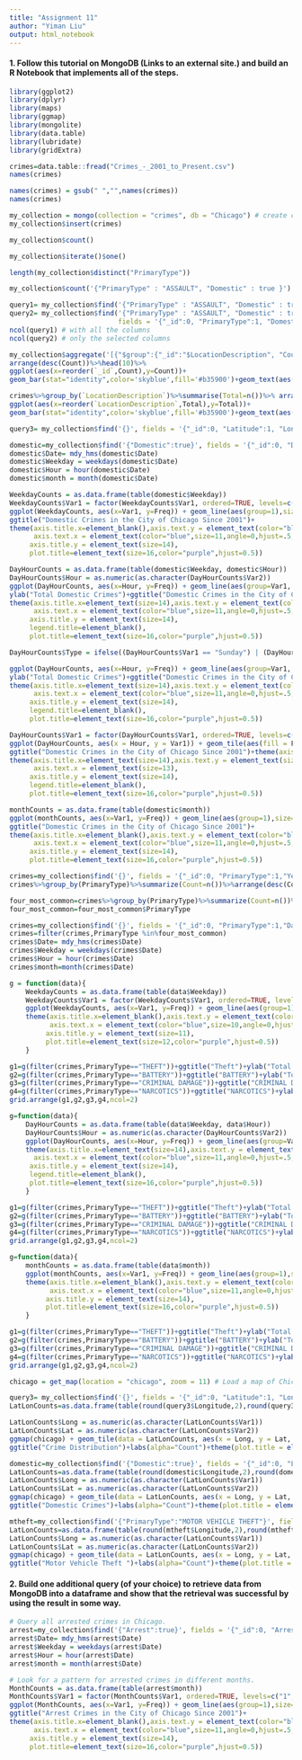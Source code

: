```yaml
---
title: "Assignment 11"
author: "Yiman Liu"
output: html_notebook
---
```


#### 1. Follow this tutorial on MongoDB (Links to an external site.) and build an R Notebook that implements all of the steps. 

```r
library(ggplot2)
library(dplyr)
library(maps)
library(ggmap)
library(mongolite)
library(data.table)
library(lubridate)
library(gridExtra)

crimes=data.table::fread("Crimes_-_2001_to_Present.csv")
names(crimes)
```


```r
names(crimes) = gsub(" ","",names(crimes)) 
names(crimes)
```

```r
my_collection = mongo(collection = "crimes", db = "Chicago") # create connection, database and collection
my_collection$insert(crimes)
```

```r
my_collection$count()
```

```r
my_collection$iterate()$one()
```

```r
length(my_collection$distinct("PrimaryType"))
```

```r
my_collection$count('{"PrimaryType" : "ASSAULT", "Domestic" : true }')
```

```r
query1= my_collection$find('{"PrimaryType" : "ASSAULT", "Domestic" : true }')
query2= my_collection$find('{"PrimaryType" : "ASSAULT", "Domestic" : true }',
                           fields = '{"_id":0, "PrimaryType":1, "Domestic":1}')
ncol(query1) # with all the columns
ncol(query2) # only the selected columns
```

```r
my_collection$aggregate('[{"$group":{"_id":"$LocationDescription", "Count": {"$sum":1}}}]')%>%na.omit()%>%
arrange(desc(Count))%>%head(10)%>%
ggplot(aes(x=reorder(`_id`,Count),y=Count))+
geom_bar(stat="identity",color='skyblue',fill='#b35900')+geom_text(aes(label = Count), color = "blue") +coord_flip()+xlab("Location Description")
```

```r
crimes%>%group_by(`LocationDescription`)%>%summarise(Total=n())%>% arrange(desc(Total))%>%head(10)%>%
ggplot(aes(x=reorder(`LocationDescription`,Total),y=Total))+
geom_bar(stat="identity",color='skyblue',fill='#b35900')+geom_text(aes(label = Total), color = "blue") +coord_flip()+xlab("Location Description")
```

```r
query3= my_collection$find('{}', fields = '{"_id":0, "Latitude":1, "Longitude":1,"Year":1}')
```

```r
domestic=my_collection$find('{"Domestic":true}', fields = '{"_id":0, "Domestic":1,"Date":1}')
domestic$Date= mdy_hms(domestic$Date)
domestic$Weekday = weekdays(domestic$Date)
domestic$Hour = hour(domestic$Date)
domestic$month = month(domestic$Date)

WeekdayCounts = as.data.frame(table(domestic$Weekday))
WeekdayCounts$Var1 = factor(WeekdayCounts$Var1, ordered=TRUE, levels=c("Sunday", "Monday", "Tuesday", "Wednesday", "Thursday", "Friday","Saturday"))
ggplot(WeekdayCounts, aes(x=Var1, y=Freq)) + geom_line(aes(group=1),size=2,color="red") + xlab("Day of the Week") + ylab("Total Domestic Crimes")+
ggtitle("Domestic Crimes in the City of Chicago Since 2001")+
theme(axis.title.x=element_blank(),axis.text.y = element_text(color="blue",size=11,angle=0,hjust=1,vjust=0),
      axis.text.x = element_text(color="blue",size=11,angle=0,hjust=.5,vjust=.5),
     axis.title.y = element_text(size=14),
     plot.title=element_text(size=16,color="purple",hjust=0.5))
```

```r
DayHourCounts = as.data.frame(table(domestic$Weekday, domestic$Hour))
DayHourCounts$Hour = as.numeric(as.character(DayHourCounts$Var2))
ggplot(DayHourCounts, aes(x=Hour, y=Freq)) + geom_line(aes(group=Var1, color=Var1), size=1.4)+ylab("Count")+
ylab("Total Domestic Crimes")+ggtitle("Domestic Crimes in the City of Chicago Since 2001")+
theme(axis.title.x=element_text(size=14),axis.text.y = element_text(color="blue",size=11,angle=0,hjust=1,vjust=0),
      axis.text.x = element_text(color="blue",size=11,angle=0,hjust=.5,vjust=.5),
     axis.title.y = element_text(size=14),
     legend.title=element_blank(),
     plot.title=element_text(size=16,color="purple",hjust=0.5))
```

```r
DayHourCounts$Type = ifelse((DayHourCounts$Var1 == "Sunday") | (DayHourCounts$Var1 == "Saturday"), "Weekend", "Weekday")

ggplot(DayHourCounts, aes(x=Hour, y=Freq)) + geom_line(aes(group=Var1, color=Type), size=2, alpha=0.5) +
ylab("Total Domestic Crimes")+ggtitle("Domestic Crimes in the City of Chicago Since 2001")+
theme(axis.title.x=element_text(size=14),axis.text.y = element_text(color="blue",size=11,angle=0,hjust=1,vjust=0),
      axis.text.x = element_text(color="blue",size=11,angle=0,hjust=.5,vjust=.5),
     axis.title.y = element_text(size=14),
     legend.title=element_blank(),
     plot.title=element_text(size=16,color="purple",hjust=0.5))
```

```r
DayHourCounts$Var1 = factor(DayHourCounts$Var1, ordered=TRUE, levels=c("Monday", "Tuesday", "Wednesday", "Thursday", "Friday", "Saturday", "Sunday"))
ggplot(DayHourCounts, aes(x = Hour, y = Var1)) + geom_tile(aes(fill = Freq)) + scale_fill_gradient(name="Total MV Thefts", low="white", high="red") +
ggtitle("Domestic Crimes in the City of Chicago Since 2001")+theme(axis.title.y = element_blank())+ylab("")+
theme(axis.title.x=element_text(size=14),axis.text.y = element_text(size=13),
      axis.text.x = element_text(size=13),
     axis.title.y = element_text(size=14),
     legend.title=element_blank(),
     plot.title=element_text(size=16,color="purple",hjust=0.5))
```

```r
monthCounts = as.data.frame(table(domestic$month))
ggplot(monthCounts, aes(x=Var1, y=Freq)) + geom_line(aes(group=1),size=2,color="red") + xlab("Day of the Week") + ylab("Total Domestic Crimes")+
ggtitle("Domestic Crimes in the City of Chicago Since 2001")+
theme(axis.title.x=element_blank(),axis.text.y = element_text(color="blue",size=11,angle=0,hjust=1,vjust=0),
      axis.text.x = element_text(color="blue",size=11,angle=0,hjust=.5,vjust=.5),
     axis.title.y = element_text(size=14),
     plot.title=element_text(size=16,color="purple",hjust=0.5))
```

```r
crimes=my_collection$find('{}', fields = '{"_id":0, "PrimaryType":1,"Year":1}')
crimes%>%group_by(PrimaryType)%>%summarize(Count=n())%>%arrange(desc(Count))%>%head(4)
```

```r
four_most_common=crimes%>%group_by(PrimaryType)%>%summarize(Count=n())%>%arrange(desc(Count))%>%head(4)
four_most_common=four_most_common$PrimaryType

crimes=my_collection$find('{}', fields = '{"_id":0, "PrimaryType":1,"Date":1}')
crimes=filter(crimes,PrimaryType %in%four_most_common)
crimes$Date= mdy_hms(crimes$Date)
crimes$Weekday = weekdays(crimes$Date)
crimes$Hour = hour(crimes$Date)
crimes$month=month(crimes$Date)

g = function(data){
    WeekdayCounts = as.data.frame(table(data$Weekday))
    WeekdayCounts$Var1 = factor(WeekdayCounts$Var1, ordered=TRUE, levels=c("Sunday", "Monday", "Tuesday", "Wednesday", "Thursday", "Friday","Saturday"))
    ggplot(WeekdayCounts, aes(x=Var1, y=Freq)) + geom_line(aes(group=1),size=2,color="red") + xlab("Day of the Week") +
    theme(axis.title.x=element_blank(),axis.text.y = element_text(color="blue",size=10,angle=0,hjust=1,vjust=0),
          axis.text.x = element_text(color="blue",size=10,angle=0,hjust=.5,vjust=.5),
         axis.title.y = element_text(size=11),
         plot.title=element_text(size=12,color="purple",hjust=0.5))
    }

g1=g(filter(crimes,PrimaryType=="THEFT"))+ggtitle("Theft")+ylab("Total Count")
g2=g(filter(crimes,PrimaryType=="BATTERY"))+ggtitle("BATTERY")+ylab("Total Count")
g3=g(filter(crimes,PrimaryType=="CRIMINAL DAMAGE"))+ggtitle("CRIMINAL DAMAGE")+ylab("Total Count")
g4=g(filter(crimes,PrimaryType=="NARCOTICS"))+ggtitle("NARCOTICS")+ylab("Total Count")
grid.arrange(g1,g2,g3,g4,ncol=2)
```

```r
g=function(data){
    DayHourCounts = as.data.frame(table(data$Weekday, data$Hour))
    DayHourCounts$Hour = as.numeric(as.character(DayHourCounts$Var2))
    ggplot(DayHourCounts, aes(x=Hour, y=Freq)) + geom_line(aes(group=Var1, color=Var1), size=1.4)+ylab("Count")+
    theme(axis.title.x=element_text(size=14),axis.text.y = element_text(color="blue",size=11,angle=0,hjust=1,vjust=0),
      axis.text.x = element_text(color="blue",size=11,angle=0,hjust=.5,vjust=.5),
     axis.title.y = element_text(size=14),
     legend.title=element_blank(),
     plot.title=element_text(size=16,color="purple",hjust=0.5))
    }

g1=g(filter(crimes,PrimaryType=="THEFT"))+ggtitle("Theft")+ylab("Total Count")
g2=g(filter(crimes,PrimaryType=="BATTERY"))+ggtitle("BATTERY")+ylab("Total Count")
g3=g(filter(crimes,PrimaryType=="CRIMINAL DAMAGE"))+ggtitle("CRIMINAL DAMAGE")+ylab("Total Count")
g4=g(filter(crimes,PrimaryType=="NARCOTICS"))+ggtitle("NARCOTICS")+ylab("Total Count")
grid.arrange(g1,g2,g3,g4,ncol=2)
```

```r
g=function(data){
    monthCounts = as.data.frame(table(data$month))
    ggplot(monthCounts, aes(x=Var1, y=Freq)) + geom_line(aes(group=1),size=2,color="red") + xlab("Day of the Week") + 
    theme(axis.title.x=element_blank(),axis.text.y = element_text(color="blue",size=11,angle=0,hjust=1,vjust=0),
          axis.text.x = element_text(color="blue",size=11,angle=0,hjust=.5,vjust=.5),
         axis.title.y = element_text(size=14),
         plot.title=element_text(size=16,color="purple",hjust=0.5))
    }

g1=g(filter(crimes,PrimaryType=="THEFT"))+ggtitle("Theft")+ylab("Total Count")
g2=g(filter(crimes,PrimaryType=="BATTERY"))+ggtitle("BATTERY")+ylab("Total Count")
g3=g(filter(crimes,PrimaryType=="CRIMINAL DAMAGE"))+ggtitle("CRIMINAL DAMAGE")+ylab("Total Count")
g4=g(filter(crimes,PrimaryType=="NARCOTICS"))+ggtitle("NARCOTICS")+ylab("Total Count")
grid.arrange(g1,g2,g3,g4,ncol=2)
```

```r
chicago = get_map(location = "chicago", zoom = 11) # Load a map of Chicago into R:
```

```r
query3= my_collection$find('{}', fields = '{"_id":0, "Latitude":1, "Longitude":1,"Year":1}')
LatLonCounts=as.data.frame(table(round(query3$Longitude,2),round(query3$Latitude,2)))
```

```r
LatLonCounts$Long = as.numeric(as.character(LatLonCounts$Var1))
LatLonCounts$Lat = as.numeric(as.character(LatLonCounts$Var2))
ggmap(chicago) + geom_tile(data = LatLonCounts, aes(x = Long, y = Lat, alpha = Freq), fill="red")+
ggtitle("Crime Distribution")+labs(alpha="Count")+theme(plot.title = element_text(hjust=0.5))
```

```r
domestic=my_collection$find('{"Domestic":true}', fields = '{"_id":0, "Latitude":1, "Longitude":1,"Year":1}')
LatLonCounts=as.data.frame(table(round(domestic$Longitude,2),round(domestic$Latitude,2)))
LatLonCounts$Long = as.numeric(as.character(LatLonCounts$Var1))
LatLonCounts$Lat = as.numeric(as.character(LatLonCounts$Var2))
ggmap(chicago) + geom_tile(data = LatLonCounts, aes(x = Long, y = Lat, alpha = Freq), fill="red")+
ggtitle("Domestic Crimes")+labs(alpha="Count")+theme(plot.title = element_text(hjust=0.5))
```

```r
mtheft=my_collection$find('{"PrimaryType":"MOTOR VEHICLE THEFT"}', fields = '{"_id":0, "Latitude":1, "Longitude":1,"Year":1}')
LatLonCounts=as.data.frame(table(round(mtheft$Longitude,2),round(mtheft$Latitude,2)))
LatLonCounts$Long = as.numeric(as.character(LatLonCounts$Var1))
LatLonCounts$Lat = as.numeric(as.character(LatLonCounts$Var2))
ggmap(chicago) + geom_tile(data = LatLonCounts, aes(x = Long, y = Lat, alpha = Freq), fill="red")+
ggtitle("Motor Vehicle Theft ")+labs(alpha="Count")+theme(plot.title = element_text(hjust=0.5))
```
#### 2. Build one additional query (of your choice) to retrieve data from MongoDB into a dataframe and show that the retrieval was successful by using the result in some way.

```r
# Query all arrested crimes in Chicago.
arrest=my_collection$find('{"Arrest":true}', fields = '{"_id":0, "Arrest":1,"Date":1}')
arrest$Date= mdy_hms(arrest$Date)
arrest$Weekday = weekdays(arrest$Date)
arrest$Hour = hour(arrest$Date)
arrest$month = month(arrest$Date)

# Look for a pattern for arrested crimes in different months.
MonthCounts = as.data.frame(table(arrest$month))
MonthCounts$Var1 = factor(MonthCounts$Var1, ordered=TRUE, levels=c("1", "2", "3", "4", "5", "6","7", "8", "9", "10", "11", "12"))
ggplot(MonthCounts, aes(x=Var1, y=Freq)) + geom_line(aes(group=1),size=2,color="red") + xlab("Month") + ylab("Total Arrest Crimes")+
ggtitle("Arrest Crimes in the City of Chicago Since 2001")+
theme(axis.title.x=element_blank(),axis.text.y = element_text(color="blue",size=11,angle=0,hjust=1,vjust=0),
      axis.text.x = element_text(color="blue",size=11,angle=0,hjust=.5,vjust=.5),
     axis.title.y = element_text(size=14),
     plot.title=element_text(size=16,color="purple",hjust=0.5))
```